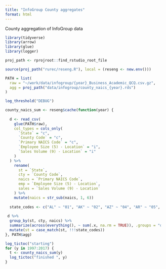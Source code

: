 ```yaml
---
title: "InfoGroup County aggregates"
format: html
---
```


County aggregation of InfoGroup data

```r
library(tidyverse)
library(arrow)
library(glue)
library(logger)

proj_path <- rprojroot::find_rstudio_root_file

source(proj_path("rurec/reseng.R"), local = (reseng <- new.env()))

PATH = list(
  raw = "~/work/data/infogroup/{year}_Business_Academic_QCQ.csv.gz",
  agg = proj_path("data/infogroup/county_naics_{year}.rds")
)

log_threshold("DEBUG")
```



```r
county_naics_sum <- reseng$cache(function(year) {
  
  d <- read_csv(
    glue(PATH$raw), 
    col_types = cols_only(
      `State` = "c",
      `County Code` = "c", 
      `Primary NAICS Code` = "c", 
      `Employee Size (5) - Location` = "i", 
      `Sales Volume (9) - Location` = "i"
    )
  ) %>%
    rename(
      st = `State`,
      cty = `County Code`, 
      naics = `Primary NAICS Code`, 
      emp = `Employee Size (5) - Location`, 
      sales = `Sales Volume (9) - Location`
    ) %>%
    mutate(naics = str_sub(naics, 1, 6))
  
  state_codes <- c("AL" ~ "01", "AK" ~ "02", "AZ" ~ "04", "AR" ~ "05", "CA" ~ "06", "CO" ~ "08", "CT" ~ "09", "DE" ~ "10", "DC" ~ "11", "FL" ~ "12", "GA" ~ "13", "HI" ~ "15", "ID" ~ "16", "IL" ~ "17", "IN" ~ "18", "IA" ~ "19", "KS" ~ "20", "KY" ~ "21", "LA" ~ "22", "ME" ~ "23", "MD" ~ "24", "MA" ~ "25", "MI" ~ "26", "MN" ~ "27", "MS" ~ "28", "MO" ~ "29", "MT" ~ "30", "NE" ~ "31", "NV" ~ "32", "NH" ~ "33", "NJ" ~ "34", "NM" ~ "35", "NY" ~ "36", "NC" ~ "37", "ND" ~ "38", "OH" ~ "39", "OK" ~ "40", "OR" ~ "41", "PA" ~ "42", "RI" ~ "44", "SC" ~ "45", "SD" ~ "46", "TN" ~ "47", "TX" ~ "48", "UT" ~ "49", "VT" ~ "50", "VA" ~ "51", "WA" ~ "53", "WV" ~ "54", "WI" ~ "55", "WY" ~ "56", "AS" ~ "60", "GU" ~ "66", "MP" ~ "69", "PR" ~ "72", "VI" ~ "78")
  
 d %>%
  group_by(st, cty, naics) %>%
  summarize(across(everything(), ~ sum(.x, na.rm = TRUE)), .groups = "drop") %>%
  mutate(st = case_match(st, !!!state_codes)) 
}, PATH$agg)

```

```r
log_tictoc("starting")
for (y in 1997:2017) {
  t <- county_naics_sum(y)
  log_tictoc("finished ", y)
}
```


